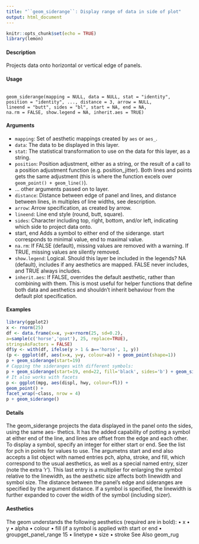 ```yaml
---
title: "``geom_siderange``: Display range of data in side of plot"
output: html_document
---
```


```r
knitr::opts_chunk$set(echo = TRUE)
library(lemon)
```

#### Description
Projects data onto horizontal or vertical edge of panels.

#### Usage
<pre><code>
geom_siderange(mapping = NULL, data = NULL, stat = "identity",
position = "identity", ..., distance = 3, arrow = NULL,
lineend = "butt", sides = "bl", start = NA, end = NA,
na.rm = FALSE, show.legend = NA, inherit.aes = TRUE)
</code></pre>

#### Arguments
* ``mapping``: Set of aesthetic mappings created by ``aes`` or ``aes_``.
* ``data``: The data to be displayed in this layer.
* ``stat``: The statistical transformation to use on the data for this layer, as a string.
* ``position``: Position adjustment, either as a string, or the result of a call to a position adjustment function (e.g. position_jitter). Both lines and points gets the same adjustment (this is where the function excels over ``geom_point() + geom_line()``).
* ... other arguments passed on to layer.
* ``distance``: Distance between edge of panel and lines, and distance between lines, in multiples of line widths, see description.
* ``arrow``: Arrow specification, as created by arrow.
* ``lineend``: Line end style (round, butt, square).
* ``sides``: Character including top, right, bottom, and/or left, indicating which side to project data onto.
* start, end Adds a symbol to either end of the siderange. start corresponds to minimal value, end to maximal value.
* ``na.rm``: If FALSE (default), missing values are removed with a warning. If TRUE, missing values are silently removed.
* ``show.legend``: Logical. Should this layer be included in the legends? NA (default), includes if any aesthetics are mapped. FALSE never includes, and TRUE always includes.
* ``inherit.aes``: If FALSE, overrides the default aesthetic, rather than combining with them. This is most useful for helper functions that define both data and aesthetics and shouldn’t inherit behaviour from the default plot specification.

#### Examples
```r
library(ggplot2)
x <- rnorm(25)
df <- data.frame(x=x, y=x+rnorm(25, sd=0.2),
a=sample(c('horse','goat'), 25, replace=TRUE),
stringsAsFactors = FALSE)
df$y <- with(df, ifelse(y > 1 & a=='horse', 1, y))
(p <- ggplot(df, aes(x=x, y=y, colour=a)) + geom_point(shape=1))
p + geom_siderange(start=19)
# Capping the sideranges with different symbols:
p + geom_siderange(start=19, end=22, fill='black', sides='b') + geom_siderange(sides='tl')
# It also works with facets
p <- ggplot(mpg, aes(displ, hwy, colour=fl)) +
geom_point() +
facet_wrap(~class, nrow = 4)
p + geom_siderange()
```

#### Details
The geom_siderange projects the data displayed in the panel onto the sides, using the same aes-
thetics. It has the added capability of potting a symbol at either end of the line, and lines are offset
from the edge and each other.
To display a symbol, specify an integer for either start or end. See the list for pch in points for values to use. The argumetns start and end also accepts a list object with named entries pch, alpha, stroke, and fill, which correspond to the usual aesthetics, as well as a special named entry, sizer (note the extra ’r’). This last entry is a multiplier for enlarging the symbol relative to
the linewidth, as the aesthetic size affects both linewidth and symbol size.
The distance between the panel’s edge and sideranges are specified by the argument distance. If
a symbol is specified, the linewidth is further expanded to cover the width of the symbol (including
sizer).

#### Aesthetics
The geom understands the following aesthetics (required are in bold):
• x
• y
• alpha
• colour
• fill (if a symbol is applied with start or end
• groupget_panel_range
15
• linetype
• size
• stroke
See Also
geom_rug

